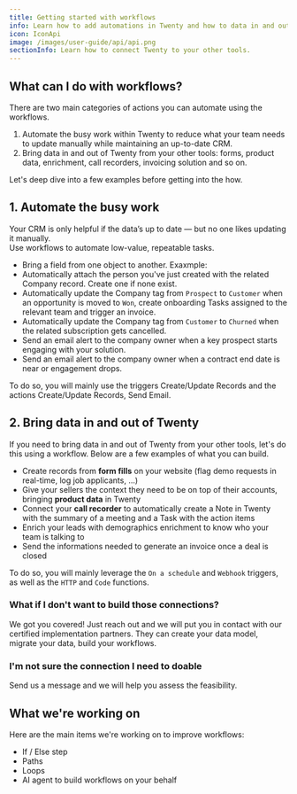 ```yaml
---
title: Getting started with workflows
info: Learn how to add automations in Twenty and how to data in and out.
icon: IconApi
image: /images/user-guide/api/api.png
sectionInfo: Learn how to connect Twenty to your other tools.
---
```

## What can I do with workflows?
There are two main categories of actions you can automate using the workflows.
  1. Automate the busy work within Twenty to reduce what your team needs to update manually while maintaining an up-to-date CRM.
  2. Bring data in and out of Twenty from your other tools: forms, product data, enrichment, call recorders, invoicing solution and so on.

Let's deep dive into a few examples before getting into the how.  

## 1. Automate the busy work
Your CRM is only helpful if the data’s up to date — but no one likes updating it manually.  
Use workflows to automate low-value, repeatable tasks.
- Bring a field from one object to another. Exaxmple:
- Automatically attach the person you've just created with the related Company record. Create one if none exist.
- Automatically update the Company tag from `Prospect` to `Customer` when an opportunity is moved to `Won`, create onboarding Tasks assigned to the relevant team and trigger an invoice.
- Automatically update the Company tag from `Customer` to `Churned` when the related subscription gets cancelled.
- Send an email alert to the company owner when a key prospect starts engaging with your solution.
- Send an email alert to the company owner when a contract end date is near or engagement drops.

To do so, you will mainly use the triggers Create/Update Records and the actions Create/Update Records, Send Email.


## 2. Bring data in and out of Twenty
If you need to bring data in and out of Twenty from your other tools, let's do this using a workflow.
Below are a few examples of what you can build.
- Create records from **form fills** on your website (flag demo requests in real-time, log job applicants, ...)
- Give your sellers the context they need to be on top of their accounts, bringing **product data** in Twenty
- Connect your **call recorder** to automatically create a Note in Twenty with the summary of a meeting and a Task with the action items
- Enrich your leads with demographics enrichment to know who your team is talking to
- Send the informations needed to generate an invoice once a deal is closed

To do so, you will mainly leverage the ```On a schedule``` and ```Webhook``` triggers, as well as the ```HTTP``` and ```Code``` functions. 
### What if I don't want to build those connections?
We got you covered! Just reach out and we will put you in contact with our certified implementation partners. They can create your data model, migrate your data, build your workflows.  

### I'm not sure the connection I need to doable 
Send us a message and we will help you assess the feasibility. 

## What we're working on
Here are the main items we're working on to improve workflows:
- If / Else step
- Paths
- Loops
- AI agent to build workflows on your behalf


<ArticleEditContent></ArticleEditContent>
